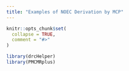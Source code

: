 ```yaml
---
title: "Examples of NOEC Derivation by MCP"
---
```


```r
knitr::opts_chunk$set(
  collapse = TRUE,
  comment = "#>"
)
```

```r
library(drcHelper)
library(PMCMRplus)
```

```r

```

